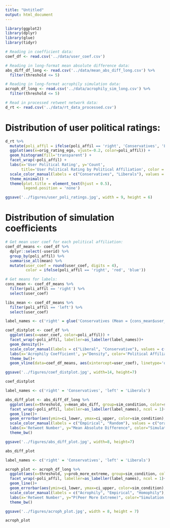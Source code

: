 ```yaml
---
title: "Untitled"
output: html_document
---
```


```r
library(ggplot2)
library(dplyr)
library(glue)
library(tidyr)
```


```r

# Reading in coefficient data:
coef_df <- read.csv('../data/user_coef.csv')

# Reading in long-format mean absolute difference data:
abs_diff_df_long <- read.csv('../data/mean_abs_diff_long.csv') %>%
  filter(threshold <= 5)

# Reading in long-format acrophily simulation data:
acroph_df_long <- read.csv('../data/acrophily_sim_long.csv') %>%
  filter(threshold <= 5)

# Read in processed retweet network data:
d_rt <- read.csv('../data/rt_data_processed.csv')
```

# Distribution of user political ratings:
```r
d_rt %>% 
  mutate(poli_affil = ifelse(poli_affil == 'right', 'Conservatives', 'Liberals')) %>%
  ggplot(aes(x=orig_rating_ego, vjust=-0.2, color=poli_affil)) +
  geom_histogram(fill='transparent') +
  facet_wrap(~poli_affil) +
  labs(x='User Political Rating', y='Count',
       title='User Political Rating by Political Affiliation', color = '') +
  scale_color_manual(labels = c("Conservatives", "Liberals"), values = c("red", "blue"))+
  theme_minimal() +
  theme(plot.title = element_text(hjust = 0.5),
        legend.position = 'none')

ggsave('../figures/user_poli_ratings.jpg', width = 9, height = 6)
```


# Distribution of simulation coefficients

```r

# Get mean user coef for each political affiliation:
coef_df_means <- coef_df %>%
  dplyr::select(-userid) %>%
  group_by(poli_affil) %>%
  summarise_all(mean) %>%
  mutate(user_coef = round(user_coef, digits = 4),
         color = ifelse(poli_affil == 'right', 'red', 'blue'))

# Get means for labels:
cons_mean <- coef_df_means %>%
  filter(poli_affil == 'right') %>%
  select(user_coef)

libs_mean <- coef_df_means %>%
  filter(poli_affil == 'left') %>%
  select(user_coef)

label_names <- c('right' = glue('Conservatives (Mean = {cons_mean$user_coef})'), 'left' = glue('Liberals (Mean = {libs_mean$user_coef})'))

coef_distplot <- coef_df %>%
  ggplot(aes(x=user_coef, color=poli_affil)) +
  facet_wrap(~poli_affil, labeller=as_labeller(label_names))+
  geom_density()+
  scale_color_manual(labels = c("Liberal", "Conservative"), values = c("blue", "red"))+
  labs(x='Acrophily Coefficient', y="Density", color='Political Affiliation')+
  theme_bw()+
  geom_vline(data=coef_df_means, aes(xintercept=user_coef), linetype='dashed', color=coef_df_means$color)

ggsave('../figures/coef_distplot.jpg', width=14, height=7)

coef_distplot
```


```r

label_names <- c('right' = 'Conservatives', 'left' = 'Liberals')

abs_diff_plot <- abs_diff_df_long %>%
  ggplot(aes(x=threshold, y=mean_abs_diff, group=sim_condition, color=sim_condition)) +
  facet_wrap(~poli_affil, labeller=as_labeller(label_names), ncol = 1)+
  geom_line()+
  geom_errorbar(aes(ymin=ci_lower, ymax=ci_upper, color=sim_condition), alpha=0.3)+
  scale_color_manual(labels = c("Empirical", "Random"), values = c("orange", "blue"))+
  labs(x='Retweet Number', y="Mean Absolute Difference", color="Simulation Condition")+
  theme_bw()

ggsave('../figures/abs_diff_plot.jpg', width=8, height=7)

abs_diff_plot

```


```r

label_names <- c('right' = 'Conservatives', 'left' = 'Liberals')

acroph_plot <- acroph_df_long %>%
  ggplot(aes(x=threshold, y=prob_more_extreme, group=sim_condition, color = sim_condition)) +
  facet_wrap(~poli_affil, labeller=as_labeller(label_names), ncol = 1)+
  geom_line()+
  geom_errorbar(aes(ymin=ci_lower, ymax=ci_upper, color=sim_condition), alpha=0.3) +
  scale_color_manual(labels = c("Acrophily", "Empirical", "Homophily"), values = c("red", "green", "blue"))+
  labs(x='Retweet Number', y="P(Peer More Extreme)", color="Simulation Condition")+
  theme_bw()

ggsave('../figures/acroph_plot.jpg', width = 8, height = 7)

acroph_plot
```


